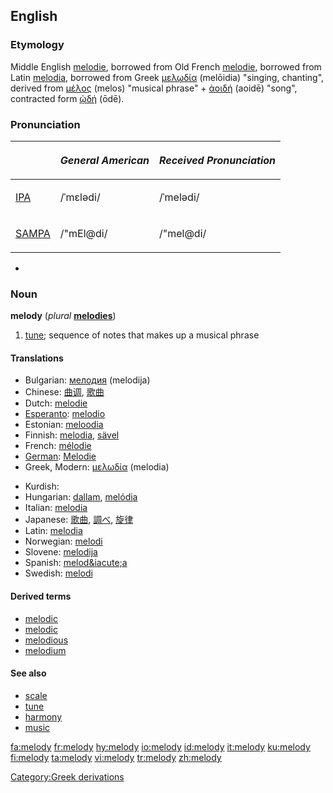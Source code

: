 {{see|Melody}}
==English==

===Etymology===
Middle English [[melodie]], borrowed from Old French [[melodie]], borrowed from Latin [[melodia]], borrowed from Greek [[μελῳδία]] (melōidia) "singing, chanting", derived from [[μέλος]] (melos) "musical phrase" + [[ἀοιδή]] (aoidē)  "song", contracted form [[ᾠδή]] (ōdē).

===Pronunciation===
{| border=1 cellpadding=5
! !! ''General American'' !! ''Received Pronunciation''
|-
| [[w:IPA|IPA]] || /ˈmɛlədi/ || /ˈmelədi/
|-
| [[w:SAMPA|SAMPA]] || /"mEl@di/ || /"mel@di/
|}
*{{audio|en-us-melody.ogg|Audio (US)}}

===Noun===
'''melody''' (''plural'' '''[[melodies]]''')

# [[tune]]; sequence of notes that makes up a musical phrase

====Translations====
{{top}}
*Bulgarian: [[мелодия]] (melodija) {{f}}
*Chinese: [[曲调]], [[歌曲]]
*Dutch: [[melodie]] {{f}}
*[[Esperanto]]: [[melodio]]
*Estonian: [[meloodia]]
*Finnish: [[melodia]], [[sävel]]
*French: [[mélodie]] {{f}}
*[[German]]: [[Melodie]] {{f}}
*Greek, Modern: [[μελωδία]] (melodia)
{{mid}}
*Kurdish: {{KUchar|[[ئاواز]]}}
*Hungarian: [[dallam]], [[melódia]]
*Italian: [[melodia]] {{f}}
*Japanese: [[歌曲]], [[調べ]], [[旋律]]
*Latin: [[melodia]]
*Norwegian: [[melodi]] {{m}}
*Slovene: [[melodija]] {{f}}
*Spanish: [[melod&iacute;a]] {{f}}
*Swedish: [[melodi]] {{c}}
{{bottom}}

====Derived terms====
*[[melodic]]
*[[melodic]]
*[[melodious]]
*[[melodium]]<!-- possibly a trade name -->

====See also====
*[[scale]]
*[[tune]]
*[[harmony]]
*[[music]]

[[Category:Greek derivations]]

[[fa:melody]]
[[fr:melody]]
[[hy:melody]]
[[io:melody]]
[[id:melody]]
[[it:melody]]
[[ku:melody]]
[[fi:melody]]
[[ta:melody]]
[[vi:melody]]
[[tr:melody]]
[[zh:melody]]